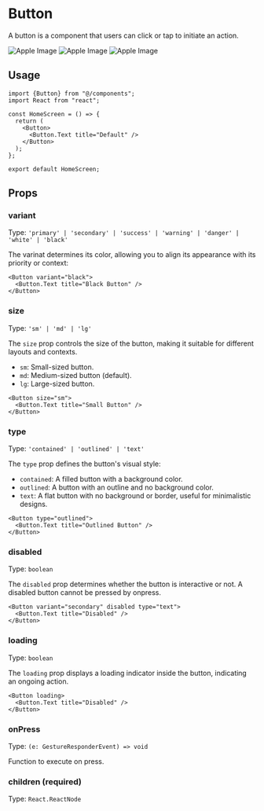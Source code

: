 
# Button

A button is a component that users can click or tap to initiate an action.

<Tabs>
  <TabItem value="contained" label="Contained" default>
    <img
      src="https://github.com/user-attachments/assets/03401d66-03a8-416a-a3e8-8562615fff29"
      alt="Apple Image"
      style={{maxWidth: "30%", height: "auto"}}
    />
  </TabItem>
  <TabItem value="outlined" label="Outlined">
    <img
      src="https://github.com/user-attachments/assets/6a25f6f2-5512-45ce-9e7f-cbcccf07a796"
      alt="Apple Image"
      style={{maxWidth: "30%", height: "auto"}}
    />
  </TabItem>
  <TabItem value="text" label="Text">
    <img
      src=" https://github.com/user-attachments/assets/f6b5107a-bffd-40bf-8f1d-dcef0e54d585"
      alt="Apple Image"
      style={{maxWidth: "30%", height: "auto"}}
    />
  </TabItem>
</Tabs>

## Usage

```tsx
import {Button} from "@/components";
import React from "react";

const HomeScreen = () => {
  return (
    <Button>
      <Button.Text title="Default" />
    </Button>
  );
};

export default HomeScreen;
```

## Props

### variant

Type: `'primary' | 'secondary' | 'success' | 'warning' | 'danger' | 'white' | 'black'`

The varinat determines its color, allowing you to align its appearance with its priority or context:

```tsx
<Button variant="black">
  <Button.Text title="Black Button" />
</Button>
```

### size

Type: `'sm' | 'md' | 'lg'`

The `size` prop controls the size of the button, making it suitable for different layouts and contexts.

- `sm`: Small-sized button.
- `md`: Medium-sized button (default).
- `lg`: Large-sized button.

```tsx
<Button size="sm">
  <Button.Text title="Small Button" />
</Button>
```

### type

Type: `'contained' | 'outlined' | 'text'`

The `type` prop defines the button's visual style:

- `contained`: A filled button with a background color.
- `outlined`: A button with an outline and no background color.
- `text`: A flat button with no background or border, useful for minimalistic designs.

```tsx
<Button type="outlined">
  <Button.Text title="Outlined Button" />
</Button>
```

### disabled

Type: `boolean`

The `disabled` prop determines whether the button is interactive or not. A disabled button cannot be pressed by onpress.

```tsx
<Button variant="secondary" disabled type="text">
  <Button.Text title="Disabled" />
</Button>
```

### loading

Type: `boolean`

The `loading` prop displays a loading indicator inside the button, indicating an ongoing action.

```tsx
<Button loading>
  <Button.Text title="Disabled" />
</Button>
```

### onPress

Type: `(e: GestureResponderEvent) => void`

Function to execute on press.

### children (required)

Type: `React.ReactNode`
